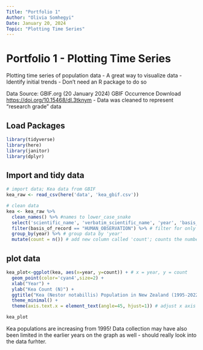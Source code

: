 ```yaml
---
Title: "Portfolio 1"
Author: "Olivia Somhegyi"
Date: January 20, 2024
Topic: "Plotting Time Series"
---
```


# Portfolio 1 - Plotting Time Series

Plotting time series of population data
- A great way to visualize data
- Identify initial trends
- Don't need an R package to do so

Data Source: GBIF.org (20 January 2024) GBIF Occurrence Download <https://doi.org/10.15468/dl.3tknym>
- Data was cleaned to represent "research grade" data


## Load Packages
```r
library(tidyverse)
library(here)
library(janitor)
library(dplyr)
```


## Import and tidy data
```r
# import data; Kea data from GBIF
kea_raw <- read_csv(here('data', 'kea_gbif.csv'))

# clean data
kea <- kea_raw %>% 
  clean_names() %>% #names to lower_case_snake
  select('scientific_name', 'verbatim_scientific_name', 'year', 'basis_of_record') %>% # select these 4 columns
  filter(basis_of_record == "HUMAN_OBSERVATION") %>% # filter for only human observation data
  group_by(year) %>% # group data by 'year'
  mutate(count = n()) # add new column called 'count'; counts the number of observations in each year
```

## plot data
```r
kea_plot<-ggplot(kea, aes(x=year, y=count)) + # x = year, y = count
  geom_point(color='cyan4',size=2) +
  xlab("Year") + 
  ylab("Kea Count (N)") +
  ggtitle("Kea (Nestor notabillis) Population in New Zealand (1995-2022)") +
  theme_minimal() +
  theme(axis.text.x = element_text(angle=45, hjust=1)) # adjust x axis labels

kea_plot
```

Kea populations are increasing from 1995! Data collection may have also been limited in the earlier years on the graph as well - should really look into the data furhter.
